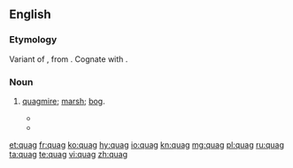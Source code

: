==English==

===Etymology===
Variant of {{etyl|enm|en}} {{m|enm|quabbe||a marsh, bog}}, from {{etyl|ang|en}} {{m|ang|cwabba||shake, tremble like something soft and flabby}}. Cognate with {{cog|nl|kwab}}.

===Noun===
{{en-noun}}

# {{label|en|obsolete}} [[quagmire]]; [[marsh]]; [[bog]].
#* {{quote-book
|date=December 16, 1771
|first=John
|last=Walker
|authorlink=
|title=Account of the Irruption of Solway Moss
|passage=If a person ventures on one of these '''quags''', it bends in waves under his feet; and if the surface breaks, he is in danger of sinking to the bottom.
}}
#* {{quote-book
|year=1784
|first=William
|last=Cowper
|authorlink=William Cowper
|title=Tirocinium; or, a Review of Schools
|passage=Crooked or straight, through '''quags''' or thorny dells
}}

[[et:quag]]
[[fr:quag]]
[[ko:quag]]
[[hy:quag]]
[[io:quag]]
[[kn:quag]]
[[mg:quag]]
[[pl:quag]]
[[ru:quag]]
[[ta:quag]]
[[te:quag]]
[[vi:quag]]
[[zh:quag]]